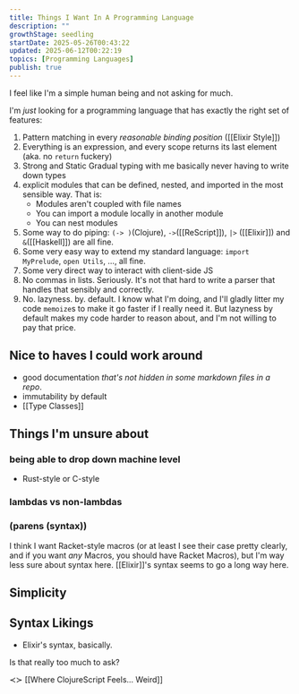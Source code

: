 ```yaml
---
title: Things I Want In A Programming Language
description: ""
growthStage: seedling
startDate: 2025-05-26T00:43:22
updated: 2025-06-12T00:22:19
topics: [Programming Languages]
publish: true
---
```


I feel like I'm a simple human being and not asking for much.

I'm _just_ looking for a programming language that has exactly the right set of features:

1. Pattern matching in every _reasonable binding position_ ([[Elixir Style]])
2. Everything is an expression, and every scope returns its last element (aka. no `return` fuckery)
3. Strong and Static Gradual typing with me basically never having to write down types
4. explicit modules that can be defined, nested, and imported in the most sensible way. That is:
   - Modules aren't coupled with file names
   - You can import a module locally in another module
   - You can nest modules
5. Some way to do piping: `(-> )`(<Il href="programming-languages/clojure">Clojure</Il>), `->`([[ReScript]]), `|>` ([[Elixir]]) and `&`([[Haskell]]) are all fine.
6. Some very easy way to extend my standard language: `import MyPrelude`, `open Utils`, ..., all fine.
7. Some very direct way to interact with client-side JS
8. No commas in lists. Seriously. It's not that hard to write a parser that handles that sensibly and correctly.
9. No. lazyness. by. default.
   I know what I'm doing, and I'll gladly litter my code `memoize`s to make it go faster if I really need it.
   But lazyness by default makes my code harder to reason about, and I'm not willing to pay that price.

<Draft>

## Nice to haves I could work around

- good documentation _that's not hidden in some markdown files in a repo_.
- immutability by default
- [[Type Classes]]

## Things I'm unsure about

### being able to drop down machine level

- Rust-style or C-style

### lambdas vs non-lambdas

### (parens (syntax))
I think I want Racket-style macros (or at least I see their case pretty clearly, and if you want _any_ Macros, you should have Racket Macros), but I'm way less sure about syntax here.
[[Elixir]]'s syntax seems to go a long way here.


## Simplicity

## Syntax Likings

- Elixir's syntax, basically.

Is that really too much to ask?


≺≻ [[Where ClojureScript Feels... Weird]]

</Draft>
